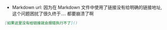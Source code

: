 - Markdown url: 因为在 Markdown 文件中使用了链接没有给明确的链接地址, 这个问题困扰了很久终于.... 都要崩溃了啊

```md
[如果这里没有给链接就会报错执行不了]()
```

